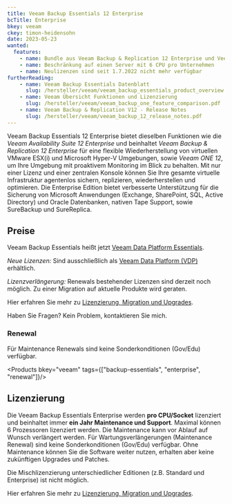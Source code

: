 ```yaml
---
title: Veeam Backup Essentials 12 Enterprise
bcTitle: Enterprise
bkey: veeam
ckey: timon-heidensohn
date: 2023-05-23
wanted:
  features:
    - name: Bundle aus Veeam Backup & Replication 12 Enterprise und Veeam ONE 12
    - name: Beschränkung auf einen Server mit 6 CPU pro Unternehmen
    - name: Neulizenzen sind seit 1.7.2022 nicht mehr verfügbar
furtherReading:
    - name: Veeam Backup Essentials Datenblatt
      slug: /hersteller/veeam/veeam_backup_essentials_product_overview.pdf
    - name: Veeam Übersicht Funktionen und Lizenzierung
      slug: /hersteller/veeam/veeam_backup_one_feature_comparison.pdf
    - name: Veeam Backup & Replication V12 - Release Notes
      slug: /hersteller/veeam/veeam_backup_12_release_notes.pdf
---
```




<Intro>

  Veeam Backup Essentials 12 Enterprise bietet dieselben Funktionen wie die *Veeam Availability Suite 12 Enterprise* und beinhaltet *Veeam Backup & Replication 12 Enterprise* für eine flexible Wiederherstellung von virtuellen VMware ESX(i) und Microsoft Hyper-V Umgebungen, sowie *Veeam ONE 12*, um Ihre Umgebung mit proaktivem Monitoring im Blick zu behalten. Mit nur einer Lizenz und einer zentralen Konsole können Sie Ihre gesamte virtuelle Infrastruktur agentenlos sichern, replizieren, wiederherstellen und optimieren. Die Enterprise Edition bietet verbesserte Unterstützung für die Sicherung von Microsoft Anwendungen (Exchange, SharePoint, SQL, Active Directory) und Oracle Datenbanken, nativen Tape Support, sowie SureBackup und SureReplica.


</Intro>

<TOC />




## Preise

<Info>

  Veeam Backup Essentials heißt jetzt [Veeam Data Platform Essentials](/hersteller/veeam/#essentials-edition).

  *Neue Lizenzen:* Sind ausschließlich als [Veeam Data Platform (VDP)](/hersteller/veeam/#veeam-data-platform-vdp) erhältlich.

  *Lizenzverlängerung:* Renewals bestehender Lizenzen sind derzeit noch möglich.
  Zu einer Migration auf aktuelle Produkte wird geraten.

   Hier erfahren Sie mehr zu [Lizenzierung, Migration und Upgrades](/hersteller/veeam/lizenzierung/).

   Haben Sie Fragen? Kein Problem, kontaktieren Sie mich.

</Info>


### Renewal

 Für Maintenance Renewals sind keine Sonderkonditionen (Gov/Edu) verfügbar.


<Products bkey="veeam" tags={["backup-essentials", "enterprise", "renewal"]}/>


## Lizenzierung

  Die Veeam Backup Essentials Enterprise werden **pro CPU/Socket** lizenziert und beinhaltet immer **ein Jahr Maintenance und Support**. Maximal können 6 Prozessoren lizenziert werden. Die Maintenance kann vor Ablauf auf Wunsch verlängert werden. Für Wartungsverlängerungen (Maintenance Renewal) sind keine Sonderkonditionen (Gov/Edu) verfügbar. Ohne Maintenance können Sie die Software weiter nutzen, erhalten aber keine zukünftigen Upgrades und Patches.

  Die Mischlizenzierung unterschiedlicher Editionen (z.B. Standard und Enterprise) ist nicht möglich.

  Hier erfahren Sie mehr zu [Lizenzierung, Migration und Upgrades](/hersteller/veeam/lizenzierung/).

